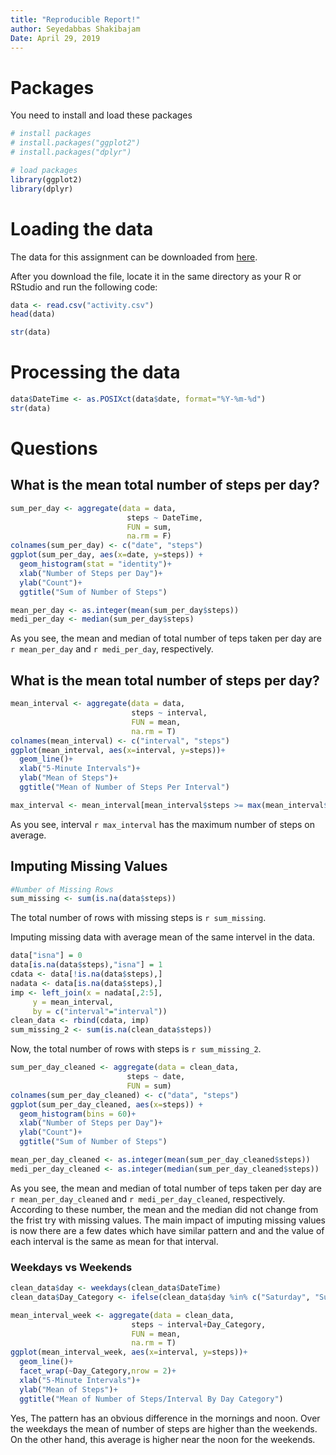 ```yaml
---
title: "Reproducible Report!"
author: Seyedabbas Shakibajam
Date: April 29, 2019
---
```

# Packages
You need to install and load these packages
```r
# install packages
# install.packages("ggplot2")
# install.packages("dplyr")

# load packages
library(ggplot2)
library(dplyr)
```

# Loading the data
The data for this assignment can be downloaded from [here](https://d396qusza40orc.cloudfront.net/repdata%2Fdata%2Factivity.zip).

After you download the file, locate it in the same directory as your R or RStudio and run the following code:
```r
data <- read.csv("activity.csv")
head(data)
```
```r
str(data)
```

# Processing the data
```r
data$DateTime <- as.POSIXct(data$date, format="%Y-%m-%d")
str(data)
```

# Questions

## What is the mean total number of steps per day?
```r
sum_per_day <- aggregate(data = data,
                          steps ~ DateTime,
                          FUN = sum,
                          na.rm = F)
colnames(sum_per_day) <- c("date", "steps")
ggplot(sum_per_day, aes(x=date, y=steps)) +
  geom_histogram(stat = "identity")+
  xlab("Number of Steps per Day")+
  ylab("Count")+
  ggtitle("Sum of Number of Steps")
```
```r
mean_per_day <- as.integer(mean(sum_per_day$steps))
medi_per_day <- median(sum_per_day$steps)
```
As you see, the mean and median of total number of teps taken per day are `r mean_per_day` and `r medi_per_day`, respectively.

## What is the mean total number of steps per day?
```r
mean_interval <- aggregate(data = data,
                           steps ~ interval,
                           FUN = mean,
                           na.rm = T)
colnames(mean_interval) <- c("interval", "steps")
ggplot(mean_interval, aes(x=interval, y=steps))+
  geom_line()+
  xlab("5-Minute Intervals")+
  ylab("Mean of Steps")+
  ggtitle("Mean of Number of Steps Per Interval")

```
```r
max_interval <- mean_interval[mean_interval$steps >= max(mean_interval$steps),]$interval

```
As you see, interval `r max_interval` has the maximum number of steps on average.

## Imputing Missing Values
```r
#Number of Missing Rows
sum_missing <- sum(is.na(data$steps))
```
The total number of rows with missing steps is `r sum_missing`.

Imputing missing data with average mean of the same intervel in the data.
```r
data["isna"] = 0
data[is.na(data$steps),"isna"] = 1
cdata <- data[!is.na(data$steps),]
nadata <- data[is.na(data$steps),]
imp <- left_join(x = nadata[,2:5],
     y = mean_interval,
     by = c("interval"="interval"))
clean_data <- rbind(cdata, imp)
sum_missing_2 <- sum(is.na(clean_data$steps))
```
Now, the total number of rows with steps is `r sum_missing_2`.
```r
sum_per_day_cleaned <- aggregate(data = clean_data,
                          steps ~ date,
                          FUN = sum)
colnames(sum_per_day_cleaned) <- c("data", "steps")
ggplot(sum_per_day_cleaned, aes(x=steps)) +
  geom_histogram(bins = 60)+
  xlab("Number of Steps per Day")+
  ylab("Count")+
  ggtitle("Sum of Number of Steps")
```
```r
mean_per_day_cleaned <- as.integer(mean(sum_per_day_cleaned$steps))
medi_per_day_cleaned <- as.integer(median(sum_per_day_cleaned$steps))
```
As you see, the mean and median of total number of teps taken per day are `r mean_per_day_cleaned` and `r medi_per_day_cleaned`, respectively. According to these number, the mean and the median did not change from the frist try with missing values. The main impact of imputing missing values is now there are a few dates which have similar pattern and and the value of each interval is the same as mean for that interval.

### Weekdays vs Weekends
```r
clean_data$day <- weekdays(clean_data$DateTime)
clean_data$Day_Category <- ifelse(clean_data$day %in% c("Saturday", "Sunday"), "Weekend", "Weekday")
```
```r
mean_interval_week <- aggregate(data = clean_data,
                           steps ~ interval+Day_Category,
                           FUN = mean,
                           na.rm = T)
ggplot(mean_interval_week, aes(x=interval, y=steps))+
  geom_line()+
  facet_wrap(~Day_Category,nrow = 2)+
  xlab("5-Minute Intervals")+
  ylab("Mean of Steps")+
  ggtitle("Mean of Number of Steps/Interval By Day Category")
```

Yes, The pattern has an obvious difference in the mornings and noon. Over the weekdays the mean of number of steps are higher than the weekends. On the other hand, this average is higher near the noon for the weekends.